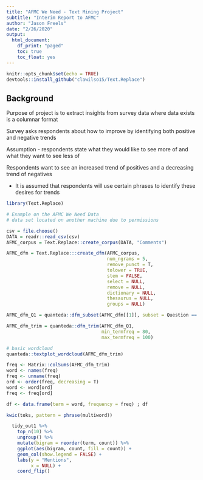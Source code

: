 ```yaml
---
title: "AFMC We Need - Text Mining Project"
subtitle: "Interim Report to AFMC"
author: "Jason Freels"
date: "2/26/2020"
output: 
  html_document:
    df_print: "paged"
    toc: true
    toc_float: yes
---
```


```r
knitr::opts_chunk$set(echo = TRUE)
devtools::install_github("clawilso15/Text.Replace")
```

## Background

Purpose of project is to extract insights from survey data where data exists is a columnar format

Survey asks respondents about how to improve by identifying both positive and negative trends

Assumption - respondents state what they would like to see more of and what they want to see less of

Respondents want to see an increased trend of positives and a decreasing trend of negatives

- It is assumed that respondents will use certain phrases to identify these desires for trends

```r
library(Text.Replace)

# Example on the AFMC We Need Data
# data set located on another machine due to permissions

csv = file.choose()
DATA = readr::read_csv(csv)
AFMC_corpus = Text.Replace::create_corpus(DATA, "Comments")
```

```r
AFMC_dfm = Text.Replace:::create_dfm(AFMC_corpus, 
                                     num_ngrams = 5,
                                     remove_punct = T,
                                     tolower = TRUE, 
                                     stem = FALSE, 
                                     select = NULL, 
                                     remove = NULL, 
                                     dictionary = NULL, 
                                     thesaurus = NULL, 
                                     groups = NULL)
```

```r
AFMC_dfm_Q1 = quanteda::dfm_subset(AFMC_dfm[[1]], subset = Question == 1)

AFMC_dfm_trim = quanteda::dfm_trim(AFMC_dfm_Q1, 
                                   min_termfreq = 80,
                                   max_termfreq = 100)
```

```r
# basic wordcloud
quanteda::textplot_wordcloud(AFMC_dfm_trim)

freq <- Matrix::colSums(AFMC_dfm_trim)
word <- names(freq)
freq <- unname(freq)
ord <- order(freq, decreasing = T)
word <- word[ord]
freq <- freq[ord]

df <- data.frame(term = word, frequency = freq) ; df
```

```r
kwic(toks, pattern = phrase(multiword))
```

```r
  tidy_out1 %>%
    top_n(10) %>%
    ungroup() %>%
    mutate(bigram = reorder(term, count)) %>%
    ggplot(aes(bigram, count, fill = count)) +
    geom_col(show.legend = FALSE) +
    labs(y = "Mentions",
         x = NULL) +
    coord_flip()
```